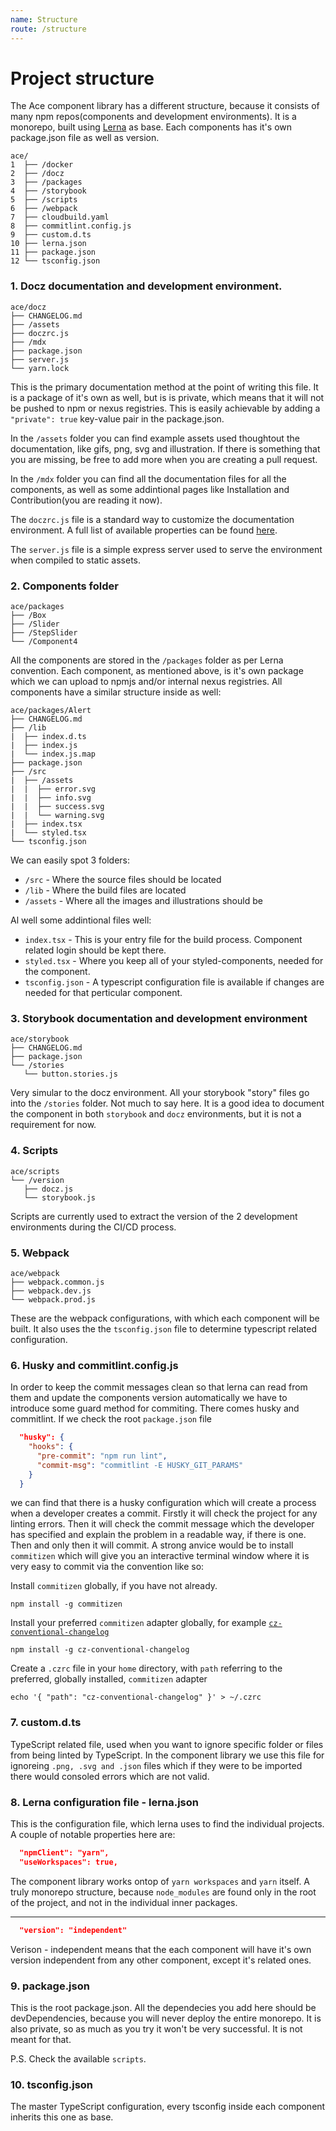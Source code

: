 ```yaml
---
name: Structure
route: /structure
---
```


# Project structure
The Ace component library has a different structure, because it consists of many npm repos(components and development environments). It is a monorepo, built using [Lerna](https://github.com/lerna/lerna) as base. Each components has it's own package.json file as well as version.

```
ace/
1  ├── /docker
2  ├── /docz
3  ├── /packages
4  ├── /storybook
5  ├── /scripts
6  ├── /webpack
7  ├── cloudbuild.yaml
8  ├── commitlint.config.js
9  ├── custom.d.ts
10 ├── lerna.json
11 ├── package.json
12 └── tsconfig.json
```

### 1. Docz documentation and development environment.

```
ace/docz
├── CHANGELOG.md
├── /assets
├── doczrc.js
├── /mdx
├── package.json
├── server.js
└── yarn.lock
```
This is the primary documentation method at the point of writing this file. It is a package of it's own as well, but is is private, which means that it will not be pushed to npm or nexus registries. This is easily achievable by adding a `"private": true` key-value pair in the package.json.

In the `/assets` folder you can find example assets used thoughtout the documentation, like gifs, png, svg and illustration. If there is something that you are missing, be free to add more when you are creating a pull request.

In the `/mdx` folder you can find all the documentation files for all the components, as well as some addintional pages like Installation and Contribution(you are reading it now).

The `doczrc.js` file is a standard way to customize the documentation environment. A full list of available properties can be found [here](https://www.docz.site/docs/project-configuration).

The `server.js` file is a simple express server used to serve the environment when compiled to static assets.

### 2. Components folder

```
ace/packages
├── /Box
├── /Slider
├── /StepSlider
└── /Component4
```

All the components are stored in the `/packages` folder as per Lerna convention. Each component, as mentioned above, is it's own package which we can upload to npmjs and/or internal nexus registries. All components have a similar structure inside as well:

```
ace/packages/Alert
├── CHANGELOG.md
├── /lib
|  ├── index.d.ts
|  ├── index.js
|  └── index.js.map
├── package.json
├── /src
|  ├── /assets
|  |  ├── error.svg
|  |  ├── info.svg
|  |  ├── success.svg
|  |  └── warning.svg
|  ├── index.tsx
|  └── styled.tsx
└── tsconfig.json
```

We can easily spot 3 folders:
  - `/src` - Where the source files should be located
  - `/lib` - Where the build files are located
  - `/assets` - Where all the images and illustrations should be

Al well some addintional files well:
  - `index.tsx` - This is your entry file for the build process. Component related login should be kept there. 
  - `styled.tsx` - Where you keep all of your styled-components, needed for the component. 
  - `tsconfig.json` - A typescript configuration file is available if changes are needed for that perticular component.

### 3. Storybook documentation and development environment

```
ace/storybook
├── CHANGELOG.md
├── package.json
└── /stories
   └── button.stories.js
```

Very simular to the docz environment. All your storybook "story" files go into the `/stories` folder. Not much to say here. It is a good idea to document the component in both `storybook` and `docz` environments, but it is not a requirement for now.

### 4. Scripts

```
ace/scripts
└── /version
   ├── docz.js
   └── storybook.js
```

Scripts are currently used to extract the version of the 2 development environments during the CI/CD process.

### 5. Webpack

```
ace/webpack
├── webpack.common.js
├── webpack.dev.js
└── webpack.prod.js
```

These are the webpack configurations, with which each component will be built. It also uses the the `tsconfig.json` file to determine typescript related configuration.

### 6. Husky and commitlint.config.js

In order to keep the commit messages clean so that lerna can read from them and update the components version automatically we have to introduce some guard method for commiting. There comes husky and commitlint. If we check the root `package.json` file

```json
  "husky": {
    "hooks": {
      "pre-commit": "npm run lint",
      "commit-msg": "commitlint -E HUSKY_GIT_PARAMS"
    }
  }
```

we can find that there is a husky configuration which will create a process when a developer creates a commit. Firstly it will check the project for any linting errors. Then it will check the commit message which the developer has specified and explain the problem in a readable way, if there is one. Then and only then it will commit. A strong anvice would be to install `commitizen` which will give you an interactive terminal window where it is very easy to commit via the convention like so:

Install `commitizen` globally, if you have not already.

```
npm install -g commitizen
```

Install your preferred `commitizen` adapter globally, for example [`cz-conventional-changelog`](https://www.npmjs.com/package/cz-conventional-changelog)

```
npm install -g cz-conventional-changelog
```

Create a `.czrc` file in your `home` directory, with `path` referring to the preferred, globally installed, `commitizen` adapter

```
echo '{ "path": "cz-conventional-changelog" }' > ~/.czrc
```

### 7. custom.d.ts

TypeScript related file, used when you want to ignore specific folder or files from being linted by TypeScript. In the component library we use this file for ignoreing `.png, .svg and .json` files which if they were to be imported there would consoled errors which are not valid.

### 8. Lerna configuration file - lerna.json

This is the configuration file, which lerna uses to find the individual projects. A couple of notable properties here are:

```json
  "npmClient": "yarn",
  "useWorkspaces": true,
```
The component library works ontop of `yarn workspaces` and `yarn` itself. A truly monorepo structure, because `node_modules` are found only in the root of the project, and not in the individual inner packages.

------

```json
  "version": "independent"
```

Verison - independent means that the each component will have it's own version independent from any other component, except it's related ones.

### 9. package.json
This is the root package.json. All the dependecies you add here should be devDependencies, because you will never deploy the entire monorepo. It is also private, so as much as you try it won't be very successful. It is not meant for that.

P.S. Check the available `scripts`.

### 10. tsconfig.json
The master TypeScript configuration, every tsconfig inside each component inherits this one as base.